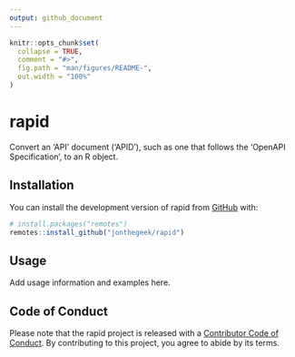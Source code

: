 ```yaml
---
output: github_document
---
```


<!-- README.md is generated from README.Rmd. Please edit that file -->

```r
knitr::opts_chunk$set(
  collapse = TRUE,
  comment = "#>",
  fig.path = "man/figures/README-",
  out.width = "100%"
)
```

# rapid

<!-- badges: start -->
<!-- badges: end -->

Convert an 'API' document ('APID'), such as one that follows the 'OpenAPI Specification', to an R object.

## Installation

You can install the development version of rapid from [GitHub](https://github.com/) with:

``` r
# install.packages("remotes")
remotes::install_github("jonthegeek/rapid")
```

## Usage

Add usage information and examples here.

## Code of Conduct

Please note that the rapid project is released with a [Contributor Code of Conduct](https://jonthegeek.github.io/rapid/CODE_OF_CONDUCT.html). By contributing to this project, you agree to abide by its terms.
